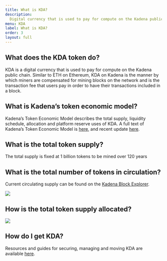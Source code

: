 ```yaml
---
title: What is KDA?
description:
  Digital currency that is used to pay for compute on the Kadena public chain.
menu: KDA
label: What is KDA?
order: 3
layout: full
---
```


## What does the KDA token do?

KDA is a digital currency that is used to pay for compute on the Kadena public
chain. Similar to ETH on Ethereum, KDA on Kadena is the manner by which miners
are compensated for mining blocks on the network and is the transaction fee that
users pay in order to have their transactions included in a block.

## What is Kadena’s token economic model?

Kadena’s Token Economic Model describes the total supply, liquidity schedule,
allocation and platform reserve uses of KDA. A full text of Kadena’s Token
Economic Model is
[here](https://medium.com/kadena-io/the-kadena-token-economic-model-8090d7545eef),
and recent update
[here](https://medium.com/kadena-io/update-to-the-kadena-token-economic-model-21e1ec18f099).

## What is the total token supply?

The total supply is fixed at 1 billion tokens to be mined over 120 years

## What is the total number of tokens in circulation?

Current circulating supply can be found on the
[Kadena Block Explorer](https://explorer.chainweb.com/mainnet).

![](/assets/docs/coins-in-circulation-337e939b8d8af1978f9b546c8ac1d235.png)

## How is the total token supply allocated?

![](/assets/docs/token-allocation-6b5278df04fdbc2535f80997533cd96c.png)

## How do I get KDA?

Resources and guides for securing, managing and moving KDA are available
[here](/docs/kadena/kda/manage-kda).
